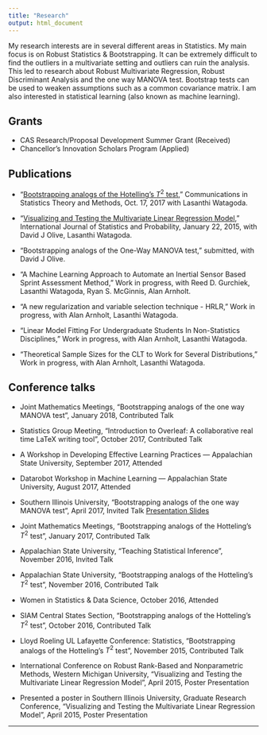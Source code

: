 ```yaml
---
title: "Research"
output: html_document
---
```


My research interests are in several different areas in Statistics. My main focus is on Robust Statistics & Bootstrapping. It can be extremely difficult to find the outliers in a multivariate setting and outliers can ruin the analysis. This led to research about Robust Multivariate Regression, Robust Discriminant Analysis and the one way MANOVA test. Bootstrap tests can be used to weaken assumptions such as a common covariance matrix. I am also interested in statistical learning (also known as machine learning).

## Grants

* CAS Research/Proposal Development Summer Grant (Received)
* Chancellor's Innovation Scholars Program (Applied)


## Publications 

* "[Bootstrapping analogs of the Hotelling's $T^2$ test,](http://www.tandfonline.com/doi/abs/10.1080/03610926.2017.1337146?journalCode=lsta20)"  Communications in Statistics Theory and Methods, Oct. 17, 2017 with Lasanthi Watagoda.

* "[Visualizing and Testing the Multivariate Linear Regression Model,](http://www.ccsenet.org/journal/index.php/ijsp/article/view/43460)" International Journal of Statistics and Probability, January 22, 2015, with David J Olive, Lasanthi Watagoda.

* "Bootstrapping analogs of the One-Way MANOVA test," submitted, with David J Olive. 

* "A Machine Learning Approach to Automate an Inertial Sensor Based Sprint Assessment Method,"   Work in progress, with Reed D. Gurchiek, Lasanthi Watagoda, Ryan S. McGinnis, Alan Arnholt. 

* "A new regularization and variable selection technique - HRLR,"  Work in progress, with Alan Arnholt, Lasanthi Watagoda. 

* "Linear Model Fitting For  Undergraduate Students In Non-Statistics Disciplines,"   Work in progress, with Alan Arnholt, Lasanthi Watagoda. 


* "Theoretical Sample Sizes for the CLT to Work for Several Distributions,"  Work in progress, with Alan Arnholt, Lasanthi Watagoda. 


## Conference talks

* Joint Mathematics Meetings, "Bootstrapping analogs of the one way MANOVA test", January 2018, Contributed Talk

* Statistics Group Meeting, "Introduction to Overleaf: A collaborative real time LaTeX writing tool", October 2017, Contributed Talk

* A Workshop in Developing Effective Learning Practices --- Appalachian State University, September 2017, Attended

* Datarobot Workshop in Machine Learning --- Appalachian State University, August 2017, Attended

* Southern Illinois University, "Bootstrapping analogs of the one way MANOVA test", April 2017, Invited Talk [Presentation Slides](http://lagrange.math.siu.edu/Olive/sHTalk.pdf)

* Joint Mathematics Meetings, "Bootstrapping analogs of the Hotteling's $T^2$ test", January 2017, Contributed Talk

* Appalachian State University, "Teaching Statistical Inference", November 2016, Invited Talk

* Appalachian State University, "Bootstrapping analogs of the Hotteling's $T^2$ test", November 2016, Contributed Talk

* Women in Statistics \& Data Science, October 2016, Attended

* SIAM Central States Section, "Bootstrapping analogs of the Hotteling's $T^2$ test", October 2016, Contributed Talk

* Lloyd Roeling UL Lafayette Conference: Statistics, "Bootstrapping analogs of the Hotteling's $T^2$ test", November 2015, Contributed Talk

* International Conference on Robust Rank-Based and Nonparametric Methods, Western Michigan University, "Visualizing and Testing the Multivariate Linear Regression Model", April 2015, Poster Presentation

* Presented a poster in Southern Illinois University, Graduate Research Conference, "Visualizing and Testing the Multivariate Linear Regression Model", April 2015, Poster Presentation




* * *